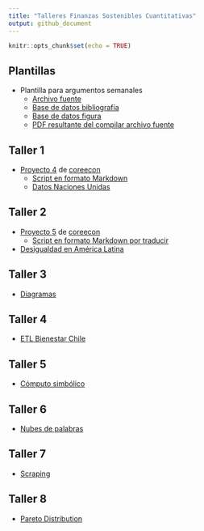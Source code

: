 ```yaml
---
title: "Talleres Finanzas Sostenibles Cuantitativas"
output: github_document
---
```


```r
knitr::opts_chunk$set(echo = TRUE)
```

## Plantillas

- Plantilla para argumentos semanales
   - [Archivo fuente](Plantillas/Argumento.Rmd)
   - [Base de datos bibliografía](Plantillas/referencias.bib)
   - [Base de datos figura](Plantillas/data.RData)
   - [PDF resultante del compilar archivo fuente](/Plantillas/Argumento.pdf)

## Taller 1 

- [Proyecto 4](https://www.core-econ.org/doing-economics/book/text/04-03.html) de [coreecon](http://core-econ.org)
  - [Script en formato Markdown](Taller1/Doing-Economics-Project-4-R-Markdown.Rmd)
  - [Datos Naciones Unidas](Taller1/Download-GDPconstant-USD-countries.xlsx)
  
## Taller 2
  
- [Proyecto 5](https://www.core-econ.org/doing-economics/book/text/05-03.html) de [coreecon](http://core-econ.org)
  - [Script en formato Markdown por traducir]()
- [Desigualdad en América Latina](Taller2/WelfareIneqLatam.Rmd)


## Taller 3

- [Diagramas](Taller3/Diagramas.Rmd)

## Taller 4

- [ETL Bienestar Chile](../Taller4/Chile.Rmd)

## Taller 5

- [Cómputo simbólico](Taller5/Verifications.Rmd)

## Taller 6

- [Nubes de palabras](Taller6/WordCloud.Rmd)

## Taller 7

- [Scraping](Taller7/Scraping.Rmd)

## Taller 8

- [Pareto Distribution](Taller8/Pareto.Rmd)
